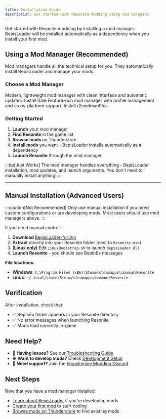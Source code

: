 ```yaml
---
title: Installation Guide
description: Get started with Resonite modding using mod managers
---
```



Get started with Resonite modding by installing a mod manager. BepisLoader will be installed automatically as a dependency when you install your first mod.

## Using a Mod Manager (Recommended)

Mod managers handle all the technical setup for you. They automatically install BepisLoader and manage your mods.

### Choose a Mod Manager

<CardGrid>
	<Card title="Gale" icon="rocket">
		Modern, lightweight mod manager with clean interface and automatic updates.
		<LinkButton href="https://github.com/Kesomannen/gale?tab=readme-ov-file#installation" target={"_blank"} rel={"external"}>
			Install Gale
		</LinkButton>
	</Card>
	<Card title="r2modmanPlus" icon="setting">
		Feature-rich mod manager with profile management and cross-platform support.
		<LinkButton href="https://github.com/ebkr/r2modmanPlus?tab=readme-ov-file#installing" target={"_blank"} rel={"external"}>
			Install r2modmanPlus
		</LinkButton>
	</Card>
</CardGrid>

### Getting Started

1. **Launch** your mod manager
2. **Find Resonite** in the game list
3. **Browse mods** on Thunderstore
4. **Install mods** you want - BepisLoader installs automatically as a dependency
5. **Launch Resonite** through the mod manager

:::tip[Just Works]
The mod manager handles everything - BepisLoader installation, mod updates, and launch arguments. You don't need to manually install anything!
:::

---

## Manual Installation (Advanced Users)

:::caution[Not Recommended]
Only use manual installation if you need custom configurations or are developing mods. Most users should use mod managers above.
:::

If you need manual control:

1. **Download** [BepisLoader-full.zip](https://github.com/art0007i/BepisLoader/releases/latest)
2. **Extract** directly into your Resonite folder (next to `Resonite.exe`)
3. **(Linux only)** Edit `LinuxBootstrap.sh` to launch `BepisLoader.dll`
4. **Launch Resonite** - you should see BepInEx messages

**File locations:**
- **Windows**: `C:\Program Files (x86)\Steam\steamapps\common\Resonite`
- **Linux**: `~/.local/share/Steam/steamapps/common/Resonite`

## Verification

After installation, check that:
- ✅ BepInEx folder appears in your Resonite directory
- ✅ No error messages when launching Resonite
- ✅ Mods load correctly in-game

## Need Help?

- 🔧 **Having issues?** See our [Troubleshooting Guide](/getting-started/troubleshooting/)  
- ⚙️ **Want to develop mods?** Check [Development Setup](/getting-started/bepisloader-setup/)  
- 💬 **Need support?** Join the [FrooxEngine Modding Discord](https://discord.gg/vCDJK9xyvm)

## Next Steps

Now that you have a mod manager installed:
- [Learn about BepisLoader](/getting-started/bepisloader/introduction/) if you're developing mods
- [Create your first mod](/getting-started/first-mod/) to start coding
- [Browse mods on Thunderstore](https://thunderstore.io/c/resonite/) to find existing mods
